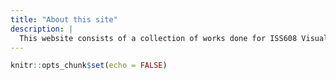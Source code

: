 ```yaml
---
title: "About this site"
description: |
  This website consists of a collection of works done for ISS608 Visual Analytics and Applications
---
```


```r
knitr::opts_chunk$set(echo = FALSE)
```


